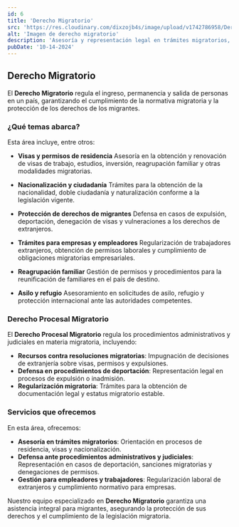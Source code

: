 ```yaml
---
id: 6
title: 'Derecho Migratorio'
src: 'https://res.cloudinary.com/dixzojb4s/image/upload/v1742786958/Derecho_Migratorio_nz74y9.jpg'
alt: 'Imagen de derecho migratorio'
description: 'Asesoría y representación legal en trámites migratorios, residencia, visas y nacionalización.'
pubDate: '10-14-2024'
---
```


## Derecho Migratorio

El **Derecho Migratorio** regula el ingreso, permanencia y salida de personas en un país, garantizando el cumplimiento de la normativa migratoria y la protección de los derechos de los migrantes.

### ¿Qué temas abarca?

Esta área incluye, entre otros:

- **Visas y permisos de residencia**
Asesoría en la obtención y renovación de visas de trabajo, estudios, inversión, reagrupación familiar y otras modalidades migratorias.

- **Nacionalización y ciudadanía**
Trámites para la obtención de la nacionalidad, doble ciudadanía y naturalización conforme a la legislación vigente.

- **Protección de derechos de migrantes**
Defensa en casos de expulsión, deportación, denegación de visas y vulneraciones a los derechos de extranjeros.

- **Trámites para empresas y empleadores**
Regularización de trabajadores extranjeros, obtención de permisos laborales y cumplimiento de obligaciones migratorias empresariales.

- **Reagrupación familiar**
Gestión de permisos y procedimientos para la reunificación de familiares en el país de destino.

- **Asilo y refugio**
Asesoramiento en solicitudes de asilo, refugio y protección internacional ante las autoridades competentes.

### Derecho Procesal Migratorio

El **Derecho Procesal Migratorio** regula los procedimientos administrativos y judiciales en materia migratoria, incluyendo:

- **Recursos contra resoluciones migratorias**: Impugnación de decisiones de extranjería sobre visas, permisos y expulsiones.
- **Defensa en procedimientos de deportación**: Representación legal en procesos de expulsión o inadmisión.
- **Regularización migratoria**: Trámites para la obtención de documentación legal y estatus migratorio estable.

### Servicios que ofrecemos

En esta área, ofrecemos:

- **Asesoría en trámites migratorios**: Orientación en procesos de residencia, visas y nacionalización.
- **Defensa ante procedimientos administrativos y judiciales**: Representación en casos de deportación, sanciones migratorias y denegaciones de permisos.
- **Gestión para empleadores y trabajadores**: Regularización laboral de extranjeros y cumplimiento normativo para empresas.

Nuestro equipo especializado en **Derecho Migratorio** garantiza una asistencia integral para migrantes, asegurando la protección de sus derechos y el cumplimiento de la legislación migratoria.
